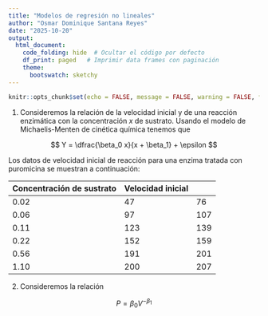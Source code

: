 ```yaml
---
title: "Modelos de regresión no lineales"
author: "Osmar Dominique Santana Reyes"
date: "2025-10-20"
output: 
  html_document:
    code_folding: hide  # Ocultar el código por defecto
    df_print: paged   # Imprimir data frames con paginación
    theme:
      bootswatch: sketchy
---
```


```r
knitr::opts_chunk$set(echo = FALSE, message = FALSE, warning = FALSE, fig.align='center', comment = '')  
```

1.  Consideremos la relación de la velocidad inicial y de una reacción enzimática con la concentración $x$ de sustrato. Usando el modelo de Michaelis-Menten de cinética química tenemos que

$$ Y = \dfrac{\beta_0 x}{x + \beta_1} + \epsilon $$
    
Los datos de velocidad inicial de reacción para una enzima tratada con puromicina se muestran a continuación:
    
| Concentración de sustrato | Velocidad inicial |
|---------------------------|----------|--------|
| 0.02                      | 47       | 76     |
| 0.06                      | 97       | 107    |
| 0.11                      | 123      | 139    |
| 0.22                      | 152      | 159    |
| 0.56                      | 191      | 201    |
| 1.10                      | 200      | 207    |


2.  Consideremos la relación

$$ P = \beta_0 V^{-\beta_1} $$
























